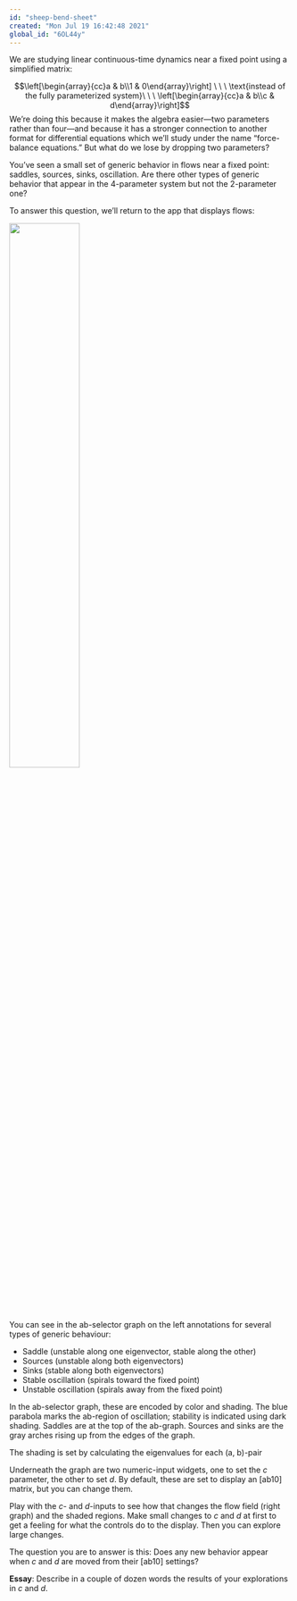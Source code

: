 ```yaml
---
id: "sheep-bend-sheet"
created: "Mon Jul 19 16:42:48 2021"
global_id: "6OL44y"
---
```



We are studying linear continuous-time dynamics near a fixed point using a simplified matrix:

$$\left[\begin{array}{cc}a & b\\1 & 0\end{array}\right]
\ \ \ \text{instead of the fully parameterized system}\ \ \ 
\left[\begin{array}{cc}a & b\\c & d\end{array}\right]$$
We're doing this because it makes the algebra easier---two parameters rather than four---and because it has a stronger connection to another format for differential equations which we'll study under the name "force-balance equations." But what do we lose by dropping two parameters?

You've seen a small set of generic behavior in flows near a fixed point: saddles, sources, sinks, oscillation. Are there other types of generic behavior that appear in the 4-parameter system but not the 2-parameter one?

To answer this question, we'll return to the app that displays flows:

<a href="https://maa-statprep.shinyapps.io/142Z-Eigenflows/" target="_blank"><img src='www/eigenflow-app.png' width="50%"></a>

You can see in the ab-selector graph on the left annotations for several types of generic behaviour:

- Saddle (unstable along one eigenvector, stable along the other)
- Sources (unstable along both eigenvectors)
- Sinks (stable along both eigenvectors)
- Stable oscillation (spirals toward the fixed point)
- Unstable oscillation (spirals away from the fixed point)

In the ab-selector graph, these are encoded by color and shading. The blue parabola marks the ab-region of oscillation; stability is indicated using dark shading. Saddles are at the top of the ab-graph. Sources and sinks are the gray arches rising up from the edges of the graph. 

The shading is set by calculating the eigenvalues for each (a, b)-pair

Underneath the graph are two numeric-input widgets, one to set the $c$ parameter, the other to set $d$. By default, these are set to display an [ab10] matrix, but you can change them.

Play with the $c$- and $d$-inputs to see how that changes the flow field (right graph) and the shaded regions. Make small changes to $c$ and $d$ at first to get a feeling for what the controls do to the display. Then you can explore large changes.

The question you are to answer is this: Does any new behavior appear when $c$ and $d$ are moved from their [ab10] settings?

**Essay**: Describe in a couple of dozen words the results of your explorations in $c$ and $d$.

